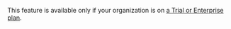 <Alert>

This feature is available only if your organization is on <a href="https://sentry.io/pricing/" target="_blank">a Trial or Enterprise plan</a>.

</Alert>
